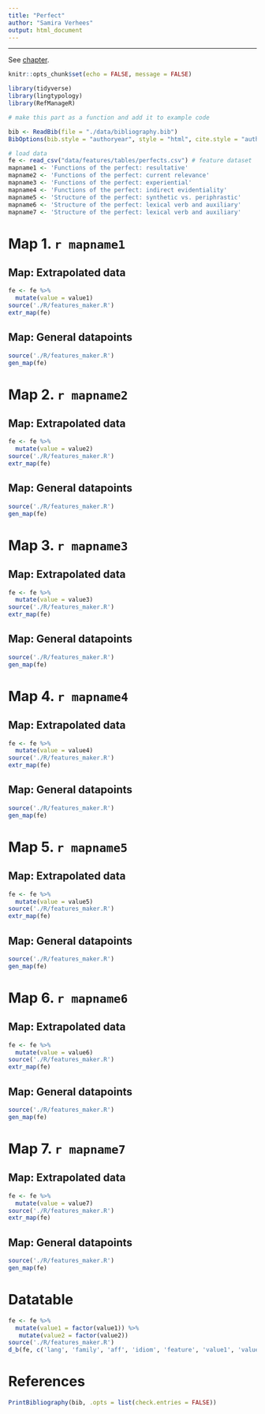```yaml
---
title: "Perfect"
author: "Samira Verhees"
output: html_document
---
```


---------------------------------------

See [chapter](perfect.html).

```r
knitr::opts_chunk$set(echo = FALSE, message = FALSE)

library(tidyverse)
library(lingtypology)
library(RefManageR)

# make this part as a function and add it to example code

bib <- ReadBib(file = "./data/bibliography.bib")
BibOptions(bib.style = "authoryear", style = "html", cite.style = "authoryear", max.names = 2, sorting = "nyt")

# load data
fe <- read_csv("data/features/tables/perfects.csv") # feature dataset
mapname1 <- 'Functions of the perfect: resultative'
mapname2 <- 'Functions of the perfect: current relevance'
mapname3 <- 'Functions of the perfect: experiential'
mapname4 <- 'Functions of the perfect: indirect evidentiality'
mapname5 <- 'Structure of the perfect: synthetic vs. periphrastic'
mapname6 <- 'Structure of the perfect: lexical verb and auxiliary'
mapname7 <- 'Structure of the perfect: lexical verb and auxiliary'

```

# Map 1. `r mapname1`{.tabset .tabset-fade .tabset-pills}

## Map: Extrapolated data

```r
fe <- fe %>%
  mutate(value = value1)
source('./R/features_maker.R')
extr_map(fe)
```

## Map: General datapoints

```r
source('./R/features_maker.R')
gen_map(fe)
```

# Map 2. `r mapname2`{.tabset .tabset-fade .tabset-pills}



## Map: Extrapolated data

```r
fe <- fe %>%
  mutate(value = value2)
source('./R/features_maker.R')
extr_map(fe)
```

## Map: General datapoints

```r
source('./R/features_maker.R')
gen_map(fe)
```

# Map 3. `r mapname3`{.tabset .tabset-fade .tabset-pills}

## Map: Extrapolated data

```r
fe <- fe %>%
  mutate(value = value3)
source('./R/features_maker.R')
extr_map(fe)
```

## Map: General datapoints

```r
source('./R/features_maker.R')
gen_map(fe)
```

# Map 4. `r mapname4`{.tabset .tabset-fade .tabset-pills}

## Map: Extrapolated data

```r
fe <- fe %>%
  mutate(value = value4)
source('./R/features_maker.R')
extr_map(fe)
```

## Map: General datapoints

```r
source('./R/features_maker.R')
gen_map(fe)
```

# Map 5. `r mapname5`{.tabset .tabset-fade .tabset-pills}

## Map: Extrapolated data

```r
fe <- fe %>%
  mutate(value = value5)
source('./R/features_maker.R')
extr_map(fe)
```

## Map: General datapoints

```r
source('./R/features_maker.R')
gen_map(fe)
```

# Map 6. `r mapname6`{.tabset .tabset-fade .tabset-pills}

## Map: Extrapolated data

```r
fe <- fe %>%
  mutate(value = value6)
source('./R/features_maker.R')
extr_map(fe)
```

## Map: General datapoints

```r
source('./R/features_maker.R')
gen_map(fe)
```

# Map 7. `r mapname7`{.tabset .tabset-fade .tabset-pills}

## Map: Extrapolated data

```r
fe <- fe %>%
  mutate(value = value7)
source('./R/features_maker.R')
extr_map(fe)
```

## Map: General datapoints

```r
source('./R/features_maker.R')
gen_map(fe)
```

# Datatable

```r
fe <- fe %>% 
  mutate(value1 = factor(value1)) %>% 
   mutate(value2 = factor(value2))
source('./R/features_maker.R')
d_b(fe, c('lang', 'family', 'aff', 'idiom', 'feature', 'value1', 'value2', 'value3', 'value4', 'value5', 'value6', 'value7', 'source', 'page'))
```

# References

```r
PrintBibliography(bib, .opts = list(check.entries = FALSE))
```

<div class="tocify-extend-page" data-unique="tocify-extend-page" style="height: 0;"></div>
<!-- remove extra whitespace at bottom produced by floating table of contents and plots. 
Why do not work on GitHub?-->

